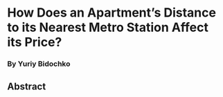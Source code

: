 # How Does an Apartment's Distance to its Nearest Metro Station Affect its Price?

### By Yuriy Bidochko

## Abstract
